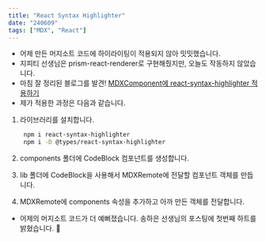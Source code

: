 ```yaml
---
title: "React Syntax Highlighter"
date: "240609"
tags: ["MDX", "React"]
---
```


- 어제 만든 머지소트 코드에 하이라이팅이 적용되지 않아 밋밋했습니다.
- 지피티 선생님은 prism-react-renderer로 구현해줬지만, 오늘도 작동하지 않았습니다.
- 마침 잘 정리된 블로그를 발견! [MDXComponent에 react-syntax-highlighter 적용하기](https://velog.io/@songhaeunsong/Next.js-%EB%B8%94%EB%A1%9C%EA%B7%B8%EC%97%90-react-syntax-highlighter%EC%A0%81%EC%9A%A9%ED%95%98%EA%B8%B0)
- 제가 적용한 과정은 다음과 같습니다.

1. 라이브러리를 설치합니다.

   ```bash
    npm i react-syntax-highlighter
    npm i -D @types/react-syntax-highlighter
   ```

2. components 폴더에 CodeBlock 컴포넌트를 생성합니다.
3. lib 폴더에 CodeBlock을 사용해서 MDXRemote에 전달할 컴포넌트 객체를 만듭니다.
4. MDXRemote에 components 속성을 추가하고 아까 만든 객체를 전달합니다.

- 어제의 머지소트 코드가 더 예뻐졌습니다. 송하은 선생님의 포스팅에 첫번째 하트를 밝혔습니다. 🤍
